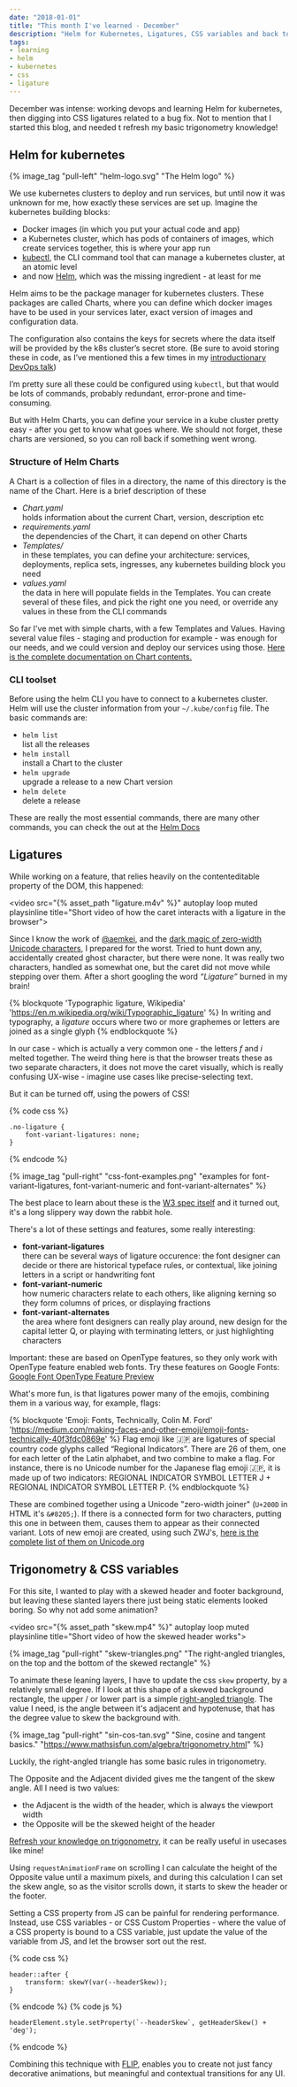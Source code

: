 ```yaml
---
date: "2018-01-01"
title: "This month I've learned - December"
description: "Helm for Kubernetes, Ligatures, CSS variables and back to the basics with Trigonometry in December."
tags:
- learning
- helm
- kubernetes
- css
- ligature
---
```



<Intro>

December was intense: working devops and learning Helm for kubernetes, then digging into CSS ligatures related to a bug fix.
Not to mention that I started this blog, and needed t refresh my basic trigonometry knowledge!

</Intro>

## Helm for kubernetes

{% image_tag "pull-left" "helm-logo.svg" "The Helm logo" %}

We use kubernetes clusters to deploy and run services, but until now it was unknown for me, how exactly these services are set up. Imagine the kubernetes building blocks:
- Docker images (in which you put your actual code and app)
- a Kubernetes cluster, which has pods of containers of images, which create services together, this is where your app run
- [kubectl](https://kubernetes.io/docs/reference/kubectl/overview/), the CLI command tool that can manage a kubernetes cluster, at an atomic level
- and now [Helm](https://github.com/kubernetes/helm), which was the missing ingredient - at least for me

Helm aims to be the package manager for kubernetes clusters. These packages are called Charts, where you can define which docker images have to be used in your services later, exact version of images and configuration data.

The configuration also contains the keys for secrets where the data itself will be provided by the k8s cluster’s secret store. (Be sure to avoid storing these in code, as I’ve mentioned this a few times in my [introductionary DevOps talk](/speaking/ruhrjs-2017/))

I’m pretty sure all these could be configured using `kubectl`, but that would be lots of commands, probably redundant, error-prone and time-consuming.

But with Helm Charts, you can define your service in a kube cluster pretty easy - after you get to know what goes where. We should not forget, these charts are versioned, so you can roll back if something went wrong.

### Structure of Helm Charts

A Chart is a collection of files in a directory, the name of this directory is the name of the Chart. Here is a brief description of these
- _Chart.yaml_  
  holds information about the current Chart, version, description etc
- _requirements.yaml_  
  the dependencies of the Chart, it can depend on other Charts
- _Templates/_  
  in these templates, you can define your architecture: services, deployments, replica sets, ingresses, any kubernetes building block you need
- _values.yaml_  
  the data in here will populate fields in the Templates. You can create several of these files, and pick the right one you need, or override any values in these from the CLI commands

So far I've met with simple charts, with a few Templates and Values. Having several value files - staging and production for example - was enough for our needs, and we could version and deploy our services using those. [Here is the complete documentation on Chart contents.](https://github.com/kubernetes/helm/blob/master/docs/charts.md)

### CLI toolset

Before using the helm CLI you have to connect to a kubernetes cluster. Helm will use the cluster information from your `~/.kube/config` file. The basic commands are:

- `helm list`  
  list all the releases
- `helm install`  
  install a Chart to the cluster
- `helm upgrade`  
  upgrade a release to a new Chart version
- `helm delete`  
  delete a release

These are really the most essential commands, there are many other commands, you can check the out at the [Helm Docs](https://docs.helm.sh/)






## Ligatures

While working on a feature, that relies heavily on the contenteditable property of the DOM, this happened:

<video src="{% asset_path "ligature.m4v" %}" autoplay loop muted playsinline title="Short video of how the caret interacts with a ligature in the browser">
</video>

Since I know the work of [@aemkei](https://twitter.com/aemkei), and the [dark magic of zero-width Unicode characters](https://www.google.hu/url?sa=t&rct=j&q=&esrc=s&source=web&cd=2&cad=rja&uact=8&ved=0ahUKEwjnu57CudPYAhWIJ1AKHZ78AtkQtwIILDAB&url=https%3A%2F%2Fwww.youtube.com%2Fwatch%3Fv%3DT3xMyZH93i8&usg=AOvVaw34ISWo92p4Vb145hRQ3UN9), I prepared for the worst. Tried to hunt down any, accidentally created ghost character, but there were none. It was really two characters, handled as somewhat one, but the caret did not move while stepping over them. After a short googling the word _“Ligature”_ burned in my brain!

{% blockquote 'Typographic ligature, Wikipedia' 'https://en.m.wikipedia.org/wiki/Typographic_ligature' %}
In writing and typography, a *ligature* occurs where two or more graphemes or letters are joined as a single glyph
{% endblockquote %}

In our case - which is actually a very common one - the letters _f_ and _i_ melted together. The weird thing here is that the browser treats these as two separate characters, it does not move the caret visually, which is really confusing UX-wise - imagine use cases like precise-selecting text.

But it can be turned off, using the powers of CSS!

{% code css %}

    .no-ligature {
        font-variant-ligatures: none;
    }
{% endcode %}

{% image_tag "pull-right" "css-font-examples.png" "examples for font-variant-ligatures, font-variant-numeric and font-variant-alternates" %}

The best place to learn about these is the [W3 spec itself](https://www.w3.org/TR/css-fonts-3/#font-variant-ligatures-prop) and it turned out, it's a long slippery way down the rabbit hole.

There's a lot of these settings and features, some really interesting:
- **font-variant-ligatures**  
  there can be several ways of ligature occurence: the font designer can decide or there are historical typeface rules, or contextual, like joining letters in a script or handwriting font
- **font-variant-numeric**  
  how numeric characters relate to each others, like aligning kerning so they form columns of prices, or displaying fractions
- **font-variant-alternates**  
  the area where font designers can really play around, new design for the capital letter Q, or playing with terminating letters, or just highlighting characters

Important: these are based on OpenType features, so they only work with OpenType feature enabled web fonts. Try these features on Google Fonts: [Google Font OpenType Feature Preview](http://code.thisarmy.com/fontsinfo/)

What's more fun, is that ligatures power many of the emojis, combining them in a various way, for example, flags:

{% blockquote 'Emoji: Fonts, Technically, Colin M. Ford' 'https://medium.com/making-faces-and-other-emoji/emoji-fonts-technically-40f3fdc0869e' %}
Flag emoji like 🇯🇵 are ligatures of special country code glyphs called “Regional Indicators”. There are 26 of them, one for each letter of the Latin alphabet, and two combine to make a flag. For instance, there is no Unicode number for the Japanese flag emoji 🇯🇵, it is made up of two indicators: REGIONAL INDICATOR SYMBOL LETTER J + REGIONAL INDICATOR SYMBOL LETTER P.
{% endblockquote %}

These are combined together using a Unicode "zero-width joiner" (`U+200D` in HTML it's `&#8205;`). If there is a connected form for two characters, putting this one in between them, causes them to appear as their connected variant. Lots of new emoji are created, using such ZWJ's, [here is the complete list of them on Unicode.org](http://www.unicode.org/emoji/charts/emoji-zwj-sequences.html)




## Trigonometry & CSS variables

For this site, I wanted to play with a skewed header and footer background, but leaving these slanted layers there just being static elements looked boring. So why not add some animation?

<video src="{% asset_path "skew.mp4" %}" autoplay loop muted playsinline title="Short video of how the skewed header works">
</video>

{% image_tag "pull-right" "skew-triangles.png" "The right-angled triangles, on the top and the bottom of the skewed rectangle" %}

To animate these leaning layers, I have to update the css `skew` property, by a relatively small degree. If I look at this shape of a skewed background rectangle, the upper / or lower part is a simple [right-angled triangle](https://en.wikipedia.org/wiki/Right_triangle). The value I need, is the angle between it's adjacent and hypotenuse, that has the degree value to skew the background with.

{% image_tag "pull-right" "sin-cos-tan.svg" "Sine, cosine and tangent basics." "https://www.mathsisfun.com/algebra/trigonometry.html" %}

Luckily, the right-angled triangle has some basic rules in trigonometry.

The Opposite and the Adjacent divided gives me the tangent of the skew angle. All I need is two values:
- the Adjacent is the width of the header, which is always the viewport width
- the Opposite will be the skewed height of the header

[Refresh your knowledge on trigonometry](https://www.mathsisfun.com/algebra/trigonometry.html), it can be really useful in usecases like mine!

Using `requestAnimationFrame` on scrolling I can calculate the height of the Opposite value until a maximum pixels, and during this calculation I can set the skew angle, so as the visitor scrolls down, it starts to skew the header or the footer.

Setting a CSS property from JS can be painful for rendering performance. Instead, use CSS variables - or CSS Custom Properties - where the value of a CSS property is bound to a CSS variable, just update the value of the variable from JS, and let the browser sort out the rest.

{% code css %}

    header::after {
        transform: skewY(var(--headerSkew));
    }
{% endcode %}
{% code js %}

    headerElement.style.setProperty(`--headerSkew`, getHeaderSkew() + 'deg');
{% endcode %}

Combining this technique with [FLIP](), enables you to create not just fancy decorative animations, but meaningful and contextual transitions for any UI.